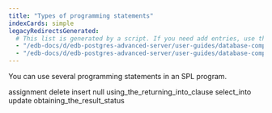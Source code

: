 ```yaml
---
title: "Types of programming statements"
indexCards: simple
legacyRedirectsGenerated:
  # This list is generated by a script. If you need add entries, use the `legacyRedirects` key.
  - "/edb-docs/d/edb-postgres-advanced-server/user-guides/database-compatibility-for-oracle-developers-guide/9.6/Database_Compatibility_for_Oracle_Developers_Guide_v9.6.1.061.html"
  - "/edb-docs/d/edb-postgres-advanced-server/user-guides/database-compatibility-for-oracle-developers-guide/9.5/Database_Compatibility_for_Oracle_Developers_Guide.1.155.html"
---
```


<div id="basic_statements" class="registered_link"></div>

You can use several programming statements in an SPL program.

<div class="toctree" maxdepth="3">

assignment delete insert null using_the_returning_into_clause select_into update obtaining_the_result_status

</div>
